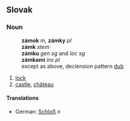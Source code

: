 == Slovak ==
=== Noun ===
:'''zámok''' ''m'', '''zámky''' ''pl''
:'''zámk''' ''stem''
:'''zámku''' ''gen sg'' and ''loc sg''
:'''zámkami''' ''ins pl''
:except as above, declension pattern [[Slovak declension pattern dub|dub]]
# [[lock]]
# [[castle]], [[château]]
==== Translations ====
*German: [[Schloß]] ''n'' <!-- This is an exact translation with all nuances, please do not move to "castle" -->